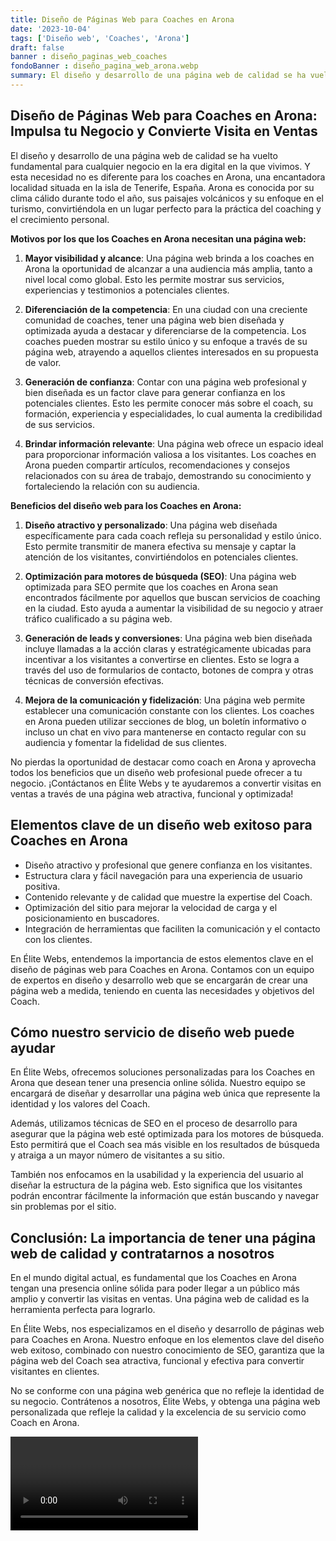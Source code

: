 ```yaml
---
title: Diseño de Páginas Web para Coaches en Arona
date: '2023-10-04'
tags: ['Diseño web', 'Coaches', 'Arona']
draft: false
banner : diseño_paginas_web_coaches
fondoBanner : diseño_pagina_web_arona.webp
summary: El diseño y desarrollo de una página web de calidad se ha vuelto fundamental para cualquier negocio en la era digital en la que vivimos. Y esta necesidad no es diferente para los coaches en Arona, una encantadora localidad situada en la isla de Tenerife, España. Arona es conocida por su clima cálido durante todo el año, sus paisajes volcánicos y su enfoque en el turismo, convirtiéndola en un lugar perfecto para la práctica del coaching y el crecimiento personal.
---
```


## **Diseño de Páginas Web para Coaches en Arona: Impulsa tu Negocio y Convierte Visita en Ventas**

El diseño y desarrollo de una página web de calidad se ha vuelto fundamental para cualquier negocio en la era digital en la que vivimos. Y esta necesidad no es diferente para los coaches en Arona, una encantadora localidad situada en la isla de Tenerife, España. Arona es conocida por su clima cálido durante todo el año, sus paisajes volcánicos y su enfoque en el turismo, convirtiéndola en un lugar perfecto para la práctica del coaching y el crecimiento personal.

**Motivos por los que los Coaches en Arona necesitan una página web:**

1. **Mayor visibilidad y alcance**: Una página web brinda a los coaches en Arona la oportunidad de alcanzar a una audiencia más amplia, tanto a nivel local como global. Esto les permite mostrar sus servicios, experiencias y testimonios a potenciales clientes.

2. **Diferenciación de la competencia**: En una ciudad con una creciente comunidad de coaches, tener una página web bien diseñada y optimizada ayuda a destacar y diferenciarse de la competencia. Los coaches pueden mostrar su estilo único y su enfoque a través de su página web, atrayendo a aquellos clientes interesados en su propuesta de valor.

3. **Generación de confianza**: Contar con una página web profesional y bien diseñada es un factor clave para generar confianza en los potenciales clientes. Esto les permite conocer más sobre el coach, su formación, experiencia y especialidades, lo cual aumenta la credibilidad de sus servicios.

4. **Brindar información relevante**: Una página web ofrece un espacio ideal para proporcionar información valiosa a los visitantes. Los coaches en Arona pueden compartir artículos, recomendaciones y consejos relacionados con su área de trabajo, demostrando su conocimiento y fortaleciendo la relación con su audiencia.

**Beneficios del diseño web para los Coaches en Arona:**

1. **Diseño atractivo y personalizado**: Una página web diseñada específicamente para cada coach refleja su personalidad y estilo único. Esto permite transmitir de manera efectiva su mensaje y captar la atención de los visitantes, convirtiéndolos en potenciales clientes.

2. **Optimización para motores de búsqueda (SEO)**: Una página web optimizada para SEO permite que los coaches en Arona sean encontrados fácilmente por aquellos que buscan servicios de coaching en la ciudad. Esto ayuda a aumentar la visibilidad de su negocio y atraer tráfico cualificado a su página web.

3. **Generación de leads y conversiones**: Una página web bien diseñada incluye llamadas a la acción claras y estratégicamente ubicadas para incentivar a los visitantes a convertirse en clientes. Esto se logra a través del uso de formularios de contacto, botones de compra y otras técnicas de conversión efectivas.

4. **Mejora de la comunicación y fidelización**: Una página web permite establecer una comunicación constante con los clientes. Los coaches en Arona pueden utilizar secciones de blog, un boletín informativo o incluso un chat en vivo para mantenerse en contacto regular con su audiencia y fomentar la fidelidad de sus clientes.

No pierdas la oportunidad de destacar como coach en Arona y aprovecha todos los beneficios que un diseño web profesional puede ofrecer a tu negocio. ¡Contáctanos en Élite Webs y te ayudaremos a convertir visitas en ventas a través de una página web atractiva, funcional y optimizada!

<GifSeo />

<Cta />

## Elementos clave de un diseño web exitoso para Coaches en Arona

- Diseño atractivo y profesional que genere confianza en los visitantes.
- Estructura clara y fácil navegación para una experiencia de usuario positiva.
- Contenido relevante y de calidad que muestre la expertise del Coach.
- Optimización del sitio para mejorar la velocidad de carga y el posicionamiento en buscadores.
- Integración de herramientas que faciliten la comunicación y el contacto con los clientes.

En Élite Webs, entendemos la importancia de estos elementos clave en el diseño de páginas web para Coaches en Arona. Contamos con un equipo de expertos en diseño y desarrollo web que se encargarán de crear una página web a medida, teniendo en cuenta las necesidades y objetivos del Coach.

## Cómo nuestro servicio de diseño web puede ayudar

En Élite Webs, ofrecemos soluciones personalizadas para los Coaches en Arona que desean tener una presencia online sólida. Nuestro equipo se encargará de diseñar y desarrollar una página web única que represente la identidad y los valores del Coach.

Además, utilizamos técnicas de SEO en el proceso de desarrollo para asegurar que la página web esté optimizada para los motores de búsqueda. Esto permitirá que el Coach sea más visible en los resultados de búsqueda y atraiga a un mayor número de visitantes a su sitio.

También nos enfocamos en la usabilidad y la experiencia del usuario al diseñar la estructura de la página web. Esto significa que los visitantes podrán encontrar fácilmente la información que están buscando y navegar sin problemas por el sitio.

## Conclusión: La importancia de tener una página web de calidad y contratarnos a nosotros

En el mundo digital actual, es fundamental que los Coaches en Arona tengan una presencia online sólida para poder llegar a un público más amplio y convertir las visitas en ventas. Una página web de calidad es la herramienta perfecta para lograrlo.

En Élite Webs, nos especializamos en el diseño y desarrollo de páginas web para Coaches en Arona. Nuestro enfoque en los elementos clave del diseño web exitoso, combinado con nuestro conocimiento de SEO, garantiza que la página web del Coach sea atractiva, funcional y efectiva para convertir visitantes en clientes.

No se conforme con una página web genérica que no refleje la identidad de su negocio. Contrátenos a nosotros, Élite Webs, y obtenga una página web personalizada que refleje la calidad y la excelencia de su servicio como Coach en Arona.

<Video />

<CtaBot job='Coaches' city='Arona'/>

<Gmaps query='Arona+españa+maps' />